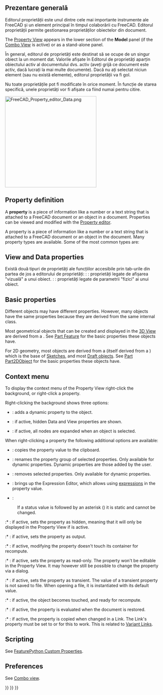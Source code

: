 <languages/>

{{Docnav
|[[Document_structure|Document structure]]
|[[Workbenches|Workbenches]]
}}

{{TOCright}}

<span id="Introduction"></span>
<div class="mw-translate-fuzzy">
==  Prezentare generală ==
Editorul proprietății este unul dintre cele mai importante instrumente ale FreeCAD și un element principal în timpul colaborării cu FreeCAD.
Editorul proprietății permite gestionarea proprietăților obiectelor din document.
</div>

The [[Property_View|Property View]] appears in the lower section of the '''Model''' panel (if the [[Combo_View|Combo View]] is active) or as a stand-alone panel.

<div class="mw-translate-fuzzy">
În general, editorul de proprietăți este destinat să se ocupe de un singur obiect la un moment dat. Valorile afișate în Editorul de proprietăți aparțin obiectului activ al documentului dvs. activ (aveți grijă ce document este activ, dacă lucrați la mai multe documente). Dacă nu ați selectat niciun element (sau nu există elemente), editorul proprietății va fi gol.
</div>

<div class="mw-translate-fuzzy">
Nu toate proprietățile pot fi modificate în orice moment. În funcție de starea specifică, unele proprietăți vor fi afișate ca fiind numai pentru citire.
</div>

[[File:FreeCAD_Property_editor_Data.png|300px]]
{{Caption|The Data properties of a [[Part_Box|Part Box]]}}

<span id="Property_types"></span>
<div class="mw-translate-fuzzy">
==Property definition==
A '''property''' is a piece of information like a number or a text string that is attached to a FreeCAD document or an object in a document. Properties can be viewed and modified with the [[Property editor]].
</div>

A property is a piece of information like a number or a text string that is attached to a FreeCAD document or an object in the document. Many  property types are available. Some of the most common types are:

{{Code|lang=text|code=
App::PropertyAngle
App::PropertyBool
App::PropertyDistance
App::PropertyFloat
App::PropertyInteger
App::PropertyLength
App::PropertyPlacement
App::PropertyString
App::PropertyVector
}}

== View and Data properties ==

<div class="mw-translate-fuzzy">
Există două tipuri de proprietăți ale funcțiilor accesibile prin tab-urile din partea de jos a editorului de proprietăți: : {{PropertyView | View}}: proprietăți legate de afișarea "vizuală" a unui obiect. : {{PropertyData | Data}}: proprietăți legate de parametrii "fizici" ai unui obiect.
</div>

== Basic properties ==

Different objects may have different properties. However, many objects have the same properties because they are derived from the same internal class.

Most geometrical objects that can be created and displayed in the [[3D_View|3D View]] are derived from a {{incode|Part::Feature}}. See [[Part_Feature|Part Feature]] for the basic properties these objects have.

For 2D geometry, most objects are derived from a {{incode|Part::Part2DObject}} (itself derived from a {{incode|Part::Feature}}) which is the base of [[Sketch|Sketches]], and most [[Draft_Workbench|Draft objects]]. See [[Part_Part2DObject|Part Part2DObject]] for the basic properties these objects have.

== Context menu ==

To display the context menu of the Property View right-click the background, or right-click a property.

Right-clicking the background shows three options:

* {{MenuCommand|Add Property}}: adds a dynamic property to the object.

* {{MenuCommand|Show Hidden}}: if active, hidden Data and View properties are shown.

* {{MenuCommand|Auto-Expand}}: if active, all nodes are expanded when an object is selected.

When right-clicking a property the following additional options are available:

* {{MenuCommand|Copy}}: copies the property value to the clipboard.

* {{MenuCommand|Rename Property Group}}: renames the property group of selected properties. Only available for dynamic properties. Dynamic properties are those added by the user.

* {{MenuCommand|Remove Property}}: removes selected properties. Only available for dynamic properties.

* {{MenuCommand|Expression}}: brings up the Expression Editor, which allows using [[Expressions|expressions]] in the property value.

* {{MenuCommand|Status}}:

: If a status value is followed by an asterisk ({{MenuCommand|*}}) it is static and cannot be changed.

:* {{MenuCommand|Hidden}}: if active, sets the property as hidden, meaning that it will only be displayed in the Property View if {{MenuCommand|Show Hidden}} is active.

:* {{MenuCommand|Output}}: if active, sets the property as output.

:* {{MenuCommand|NoRecompute}}: if active, modifying the property doesn't touch its container for recompute.

:* {{MenuCommand|ReadOnly}}: if active, sets the property as read-only. The property won't be editable in the Property View. It may however still be possible to change the property via a dialog.

:* {{MenuCommand|Transient}}: if active, sets the property as transient. The value of a transient property is not saved to file. When opening a file, it is instantiated with its default value.

:* {{MenuCommand|Touched}}: if active, the object becomes touched, and ready for recompute.

:* {{MenuCommand|EvalOnRestore}}: if active, the property is evaluated when the document is restored.

:* {{MenuCommand|CopyOnChange}}: if active, the property is copied when changed in a Link. The Link's {{PropertyData|Link Copy On Change}} property must be set to {{Value|Tracking}} or {{Value|Enabled}} for this to work. This is related to [https://forum.freecad.org/viewtopic.php?p=738833#p738833 Variant Links].

== Scripting ==

See [[FeaturePython_Custom_Properties|FeaturePython Custom Properties]].

== Preferences ==

See [[Combo_view#Preferences|Combo view]].


<div class="mw-translate-fuzzy">
{{docnav/ro
|[[Interface Customization/ro|Interface Customization]]
|[[Workbenches/ro|Workbenches]]
}}
</div>

{{Interface_navi{{#translation:}}}}
{{Std_Base_navi{{#translation:}}}}
{{Userdocnavi{{#translation:}}}}